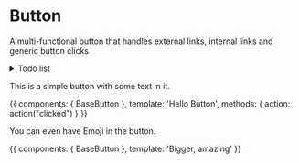 

<Meta title="Components|Button" component={BaseButton} />

# Button

A multi-functional button that handles external links, internal links and generic button clicks

<details>
<summary>
Todo list
</summary>

- Make the rounded variant
- Support Vue router

</details>

<Props of={BaseButton} />

This is a simple button with some text in it.

<Preview>
  <Story name="Defaults">
    {{
        components: { BaseButton },
        template: '<base-button @click="action">Hello Button</base-button>',
        methods: { action: action("clicked") }
    }}
  </Story>
</Preview>

You can even have Emoji in the button.

<Preview>
  <Story name="Primary, large">
    {{
        components: { BaseButton },
        template: '<base-button colour="primary" variant="large">Bigger, amazing</base-button>'
    }}
  </Story>
</Preview>
